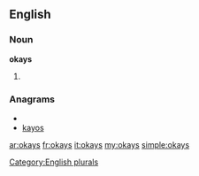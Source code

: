 ==English==

===Noun===
'''okays'''

# {{plural of|[[okay]]}}

===Anagrams===
* {{alphagram|akosy}}
* [[kayos#English|kayos]]

[[Category:English plurals]]

[[ar:okays]]
[[fr:okays]]
[[it:okays]]
[[my:okays]]
[[simple:okays]]